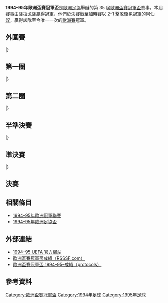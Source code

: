 {{NoteTA
|G1=football
|G2=uefa
}}
{{Infobox 國際足球賽事賽季
| tourney_name          = 歐洲盃賽冠軍盃
| year                  = 1994–95
| image                 = 
| size                  = 
| caption               = 
| edition               = 35
| defending_champ_other = {{flagicon|ENG}} [[阿森納足球俱樂部|阿仙奴]]
| dates                 = 1994年8月11日–1995年5月10日
| num_teams             = 44 隊
| associations          = 43
| champion_other        = {{flagicon|ESP}} [[皇家薩拉戈薩|薩拉戈薩]]
| count                 = 1
| second_other          = {{flagicon|ENG}} [[阿森納足球俱樂部|阿仙奴]]
| matches               = 85
| goals                 = 261
| attendance            = 
| top_scorer            = 
| player                = 
| prevseason            = [[1993–94年歐洲盃賽冠軍盃|1993–94]]
| nextseason            = [[1995–96年歐洲盃賽冠軍盃|1995–96]]
}}

'''1994–95年歐洲盃賽冠軍盃'''是[[歐洲足協|歐洲足協]]舉辦的第 35 屆[[歐洲盃賽冠軍盃|歐洲盃賽冠軍盃]]賽事。本屆賽事由[[皇家薩拉戈薩|薩拉戈薩]]贏得冠軍，他們於決賽戰至[[加時賽|加時賽]]以 2–1 擊敗衛冕冠軍的[[阿森納足球俱樂部|阿仙奴]]，贏得該隊至今唯一一次的[[歐洲三大盃|歐洲賽]]冠軍。

== 外圍賽 ==
{{TwoLegStart}}
{{TwoLegResult|[[賓高足球會|賓高]] {{flagicon|NIR}}||0–5|{{flagicon|SVK}} '''[[普雷紹夫足球俱樂部|撲雷索夫]]'''||0–1|0–4}}
{{TwoLegResult|[[巴里鎮足球俱樂部|巴利鎮]] {{flagicon|WAL}}||0–7|{{flagicon|LTU}} '''[[扎爾吉里斯足球俱樂部|薩基列斯]]'''||0–1|0–6}}
{{TwoLegResult|'''[[波杜基林特足球會|波杜基林特]]''' {{flagicon|NOR}}||6–0|{{flagicon|LAT}} [[列加奧林比查|列加奧林比查]]||6–0|0–0}}
{{TwoLegResult|[[博布魯伊斯克足球會|博布魯伊斯克]] {{flagicon|BLR|1991}}||4–4{{agr}}|{{flagicon|ALB}} '''[[KF地拉那|地拉那]]'''||4–1|0–3}}
{{TwoLegResult|'''[[費倫斯華路士體育會|費倫斯華路士]]''' {{flagicon|HUN}}||12–2|{{flagicon|LUX}} [[迪德朗日足球俱樂部|杜迪蘭治]]||6–1|6–1}}
{{TwoLegResult|[[弗羅瑞安娜足球俱樂部|科利安拿]] {{flagicon|MLT}}||2–3|{{flagicon|IRL}} '''[[斯萊戈流浪者足球俱樂部|施利高流浪]]'''||2–2|0–1}}
{{TwoLegResult|[[凱夫拉維克足球俱樂部|基夫拿維克]] {{flagicon|ISL}}||2–6|{{flagicon|ISR}} '''[[特拉維夫馬卡比足球會|特拉維夫馬卡比]]'''||1–2|1–4}}
{{TwoLegResult|[[諾馬塔林足球俱樂部|塔林諾馬]] {{flagicon|EST}}||1–14|{{flagicon|SLO}} '''[[馬里博爾足球俱樂部|馬里博爾]]'''||1–4|0–10}}
{{TwoLegResult|'''[[比林布拉戈耶夫格勒足球會|比林]]''' {{flagicon|BUL}}||4–0|{{flagicon|LIE}} [[沙恩足球會|沙恩]]||3–0|1–0}}
{{TwoLegResult|[[B71桑多伊|B71莎杜]] {{flagicon|FRO}}||0–7|{{flagicon|FIN}} '''[[HJK赫爾辛基|赫爾辛基]]'''||0–5|0–2}}
{{TwoLegResult|[[迪利古泰拉斯體育會|迪利古泰拉斯]] {{flagicon|MDA}}||1–4|{{flagicon|CYP}} '''[[奧摩尼亞體育會|奧摩尼亞]]'''||0–1|1–3}}
{{TwoLegResult|'''[[薛斯高夫足球會|薛斯高夫]]''' {{flagicon|CZE}}||4–3|{{flagicon|SWE}} [[IFK諾爾雪平足球俱樂部|諾高平]]||1–0|3–3}}
|}

== 第一圈 ==
{{TwoLegStart}}
{{TwoLegResult|[[扎爾吉里斯足球俱樂部|薩基列斯]] {{flagicon|LTU}}||2–3|{{flagicon|NED}} '''[[飛燕諾|飛燕諾]]'''||1–1|1–2}}
{{TwoLegResult|[[特拉維夫馬卡比足球會|特拉維夫馬卡比]] {{flagicon|ISR}}||0–2|{{flagicon|GER}} '''[[雲達不萊梅體育會|雲達不萊梅]]'''||0–0|0–2}}
{{TwoLegResult|[[鄧迪聯足球俱樂部|登地聯]] {{flagicon|SCO}}||4–5|{{flagicon|SVK}} '''[[普雷紹夫足球俱樂部|撲雷索夫]]'''||3–2|1–3}}
{{TwoLegResult|[[比斯特里察光榮足球俱樂部|哥利亞]] {{flagicon|ROU}}||2–5|{{flagicon|ESP}} '''[[皇家薩拉戈薩|薩拉戈薩]]'''||2–1|0–4}}
{{TwoLegResult|[[斯萊戈流浪者足球俱樂部|施利高流浪]] {{flagicon|IRL}}||2–5|{{flagicon|BEL}} '''[[布魯日足球俱樂部|布魯日]]'''||1–2|1–3}}
{{TwoLegResult|[[比林布拉戈耶夫格勒足球會|比林]] {{flagicon|BUL}}||1–8|{{flagicon|GRE}} '''[[帕納辛奈科斯足球俱樂部|彭拿典奈高斯]]'''||0–2|1–6}}
{{TwoLegResult|'''[[切爾西足球俱樂部|車路士]]''' {{flagicon|ENG}}||4–2|{{flagicon|CZE}} [[薛斯高夫足球會|薛斯高夫]]||4–2|0–0}}
{{TwoLegResult|[[馬里博爾足球俱樂部|馬里博爾]] {{flagicon|SLO}}||1–4|{{flagicon|AUT}} '''[[奧地利維也納足球會|奧地利維也納]]'''||1–1|0–3}}
{{TwoLegResult|'''[[邦比足球會|邦比]]''' {{flagicon|DEN}}||4–0|{{flagicon|ALB}} [[KF地拉那|地拉那]]||3–0|1–0}}
{{TwoLegResult|[[奧摩尼亞體育會|奧摩尼亞]] {{flagicon|CYP}}||1–6|{{flagicon|ENG}} '''[[阿森納足球俱樂部|阿仙奴]]'''||1–3|0–3}}
{{TwoLegResult|'''[[貝西克塔斯體操俱樂部|比錫達斯]]''' {{flagicon|TUR}}||3–1|{{flagicon|FIN}} [[HJK赫爾辛基|赫爾辛基]]||2–0|1–1}}
{{TwoLegResult|[[薩格勒布迪納摩足球俱樂部|克羅地亞薩格勒布]] {{flagicon|CRO}}||3–4|{{flagicon|FRA}} '''[[歐塞爾足球俱樂部|歐塞爾]]'''||3–1|0–3}}
{{TwoLegResult|[[波杜基林特足球會|波杜基林特]] {{flagicon|NOR}}||3–4|{{flagicon|ITA}} '''[[桑普多利亞足球俱樂部|森多利亞]]'''||3–2|0–2}}
{{TwoLegResult|'''[[蘇黎世草蜢足球俱樂部|草蜢]]''' {{flagicon|SUI}}||3–1|{{flagicon|UKR}} [[奧德薩切爾諾莫列茨足球俱樂部|祖奴摩勒斯]]||3–0|0–1}}
{{TwoLegResult|'''[[波爾圖足球俱樂部|波圖]]''' {{flagicon|POR}}||3–0|{{flagicon|POL}} [[羅茲體育會|LKS羅茲]]||2–0|1–0}}
{{TwoLegResult|[[莫斯科中央陸軍足球俱樂部|莫斯科中央陸軍]] {{flagicon|RUS}}||3–3{{pso|6–7}}|{{flagicon|HUN}} '''[[費倫斯華路士體育會|費倫斯華路士]]'''||2–1|1–2{{aet}}}}
|}

== 第二圈 ==
{{TwoLegStart}}
{{TwoLegResult|'''[[飛燕諾|飛燕諾]]''' {{flagicon|NED}}||5–3|{{flagicon|GER}} [[雲達不萊梅體育會|雲達不萊梅]]||1–0|4–3}}
{{TwoLegResult|[[普雷紹夫足球俱樂部|撲雷索夫]] {{flagicon|SVK}}||1–6|{{flagicon|ESP}} '''[[皇家薩拉戈薩|薩拉戈薩]]'''||0–4|1–2}}
{{TwoLegResult|'''[[布魯日足球俱樂部|布魯日]]''' {{flagicon|BEL}}||1–0|{{flagicon|GRE}} [[帕納辛奈科斯足球俱樂部|彭拿典奈高斯]]||1–0|0–0}}
{{TwoLegResult|'''[[切爾西足球俱樂部|車路士]]''' {{flagicon|ENG}}||1–1{{agr}}|{{flagicon|AUT}} [[奧地利維也納足球會|奧地利維也納]]||0–0|1–1}}
{{TwoLegResult|[[邦比足球會|邦比]] {{flagicon|DEN}}||3–4|{{flagicon|ENG}} '''[[阿森納足球俱樂部|阿仙奴]]'''||1–2|2–2}}
{{TwoLegResult|[[貝西克塔斯體操俱樂部|比錫達斯]] {{flagicon|TUR}}||2–4|{{flagicon|FRA}} '''[[歐塞爾足球俱樂部|歐塞爾]]'''||2–2|0–2}}
{{TwoLegResult|'''[[桑普多利亞足球俱樂部|森多利亞]]''' {{flagicon|ITA}}||5–3|{{flagicon|SUI}} [[蘇黎世草蜢足球俱樂部|草蜢]]||3–0|2–3}}
{{TwoLegResult|'''[[波爾圖足球俱樂部|波圖]]''' {{flagicon|POR}}||6–2|{{flagicon|HUN}} [[費倫斯華路士體育會|費倫斯華路士]]||6–0|0–2}}
|}

== 半準決賽 ==
{{TwoLegStart}}
{{TwoLegResult|[[布魯日足球俱樂部|布魯日]] {{flagicon|BEL}}||1–2|{{flagicon|ENG}} '''[[切爾西足球俱樂部|車路士]]'''||1–0|0–2}}
{{TwoLegResult|[[飛燕諾|飛燕諾]] {{flagicon|NED}}||1–2|{{flagicon|ESP}} '''[[皇家薩拉戈薩|薩拉戈薩]]'''||1–0|0–2}}
{{TwoLegResult|'''[[阿森納足球俱樂部|阿仙奴]]''' {{flagicon|ENG}}||2–1|{{flagicon|FRA}} [[歐塞爾足球俱樂部|歐塞爾]]||1–1|1–0}}
{{TwoLegResult|'''[[桑普多利亞足球俱樂部|森多利亞]]''' {{flagicon|ITA}}||1–1{{pso|5–3}}|{{flagicon|POR}} [[波爾圖足球俱樂部|波圖]]||0–1|1–0{{aet}}}}
|}

== 準決賽 ==
{{TwoLegStart}}
{{TwoLegResult|'''[[皇家薩拉戈薩|薩拉戈薩]]''' {{flagicon|ESP}}||4–3|{{flagicon|ENG}} [[切爾西足球俱樂部|車路士]]||3–0|1–3}}
{{TwoLegResult|'''[[阿森納足球俱樂部|阿仙奴]]''' {{flagicon|ENG}}||5–5{{pso|3–2}}|{{flagicon|ITA}} [[桑普多利亞足球俱樂部|森多利亞]]||3–2|2–3{{aet}}}}
|}

== 決賽 ==
{{Football box
| date         = {{Start date|1995|5|10|df=y}}
| time         = 20:15 [[Central_European_Summer_Time|CEST]]
| team1        = [[阿森納足球俱樂部|阿仙奴]] {{flagicon|ENG}}
| score        = 1 – 2
| report       = [https://web.archive.org/web/20160112045412/http://en.archive.uefa.com/competitions/ecwc/history/season=1994/intro.html 報告]
| team2        = {{flagicon|ESP}} [[皇家薩拉戈薩|薩拉戈薩]]
| goals1       = [[John_Hartson|Hartson]] {{goal|75}}
| goals2       = [[Juan_Esnáider|Esnáider]] {{goal|67}}<br />[[Nayim|Nayim]] {{goal|119}}
| stadium      = [[王子公園體育場|王子公園體育場]]，[[巴黎|巴黎]]
| attendance   = 43,000
| referee      = 
}}

== 相關條目 ==
*[[1994–95年歐洲冠軍聯賽|1994–95年歐洲冠軍聯賽]]
*[[1994–95年歐洲足協盃|1994–95年歐洲足協盃]]

== 外部連結 ==
* [https://web.archive.org/web/20160112045412/http://en.archive.uefa.com/competitions/ecwc/history/season=1994/intro.html 1994–95 UEFA 官方網站]
* [http://www.rsssf.com/ec/ecomp.html 歐洲盃賽冠軍盃成績（RSSSF.com）]{{Wayback|url=http://www.rsssf.com/ec/ecomp.html |date=20180116045414 }}
* [https://web.archive.org/web/20131002121516/http://www.sharkscores.com/Cups/Default.aspx?id=375&season=1994%2F1995 歐洲盃賽冠軍盃 1994–95–成績（protocols）]

== 參考資料 ==
{{reflist|2}}

{{歐洲盃賽冠軍盃球季}}

[[Category:歐洲盃賽冠軍盃|Category:歐洲盃賽冠軍盃]]
[[Category:1994年足球|Category:1994年足球]]
[[Category:1995年足球|Category:1995年足球]]